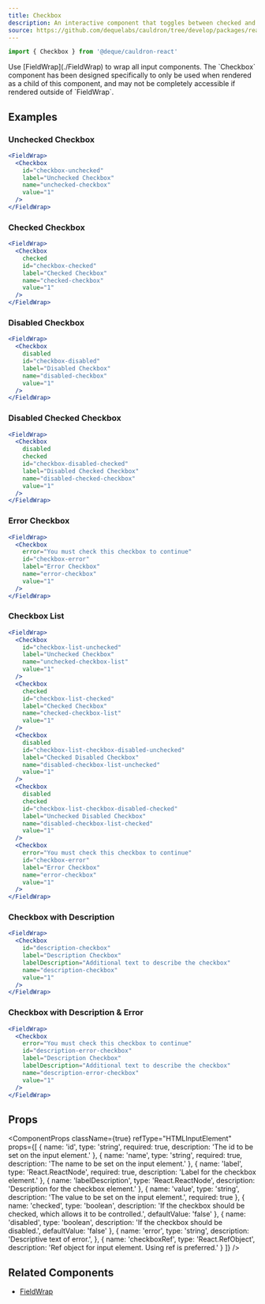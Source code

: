 ```yaml
---
title: Checkbox
description: An interactive component that toggles between checked and unchecked states.
source: https://github.com/dequelabs/cauldron/tree/develop/packages/react/src/components/Checkbox/index.tsx
---
```



```js
import { Checkbox } from '@deque/cauldron-react'
```

<Note>
  Use [FieldWrap](./FieldWrap) to wrap all input components. The `Checkbox` component has been designed specifically to only be used when rendered as a child of this component, and may not be completely accessible if rendered outside of `FieldWrap`.
</Note>

## Examples

### Unchecked Checkbox

```jsx example
<FieldWrap>
  <Checkbox
    id="checkbox-unchecked"
    label="Unchecked Checkbox"
    name="unchecked-checkbox"
    value="1"
  />
</FieldWrap>
```

### Checked Checkbox

```jsx example
<FieldWrap>
  <Checkbox
    checked
    id="checkbox-checked"
    label="Checked Checkbox"
    name="checked-checkbox"
    value="1"
  />
</FieldWrap>
```

### Disabled Checkbox

```jsx example
<FieldWrap>
  <Checkbox
    disabled
    id="checkbox-disabled"
    label="Disabled Checkbox"
    name="disabled-checkbox"
    value="1"
  />
</FieldWrap>
```

### Disabled Checked Checkbox

```jsx example
<FieldWrap>
  <Checkbox
    disabled
    checked
    id="checkbox-disabled-checked"
    label="Disabled Checked Checkbox"
    name="disabled-checked-checkbox"
    value="1"
  />
</FieldWrap>
```

### Error Checkbox

```jsx example
<FieldWrap>
  <Checkbox
    error="You must check this checkbox to continue"
    id="checkbox-error"
    label="Error Checkbox"
    name="error-checkbox"
    value="1"
  />
</FieldWrap>
```

### Checkbox List

```jsx example
<FieldWrap>
  <Checkbox
    id="checkbox-list-unchecked"
    label="Unchecked Checkbox"
    name="unchecked-checkbox-list"
    value="1"
  />
  <Checkbox
    checked
    id="checkbox-list-checked"
    label="Checked Checkbox"
    name="checked-checkbox-list"
    value="1"
  />
  <Checkbox
    disabled
    id="checkbox-list-checkbox-disabled-unchecked"
    label="Checked Disabled Checkbox"
    name="disabled-checkbox-list-unchecked"
    value="1"
  />
  <Checkbox
    disabled
    checked
    id="checkbox-list-checkbox-disabled-checked"
    label="Unchecked Disabled Checkbox"
    name="disabled-checkbox-list-checked"
    value="1"
  />
  <Checkbox
    error="You must check this checkbox to continue"
    id="checkbox-error"
    label="Error Checkbox"
    name="error-checkbox"
    value="1"
  />
</FieldWrap>
```

### Checkbox with Description

```jsx example
<FieldWrap>
  <Checkbox
    id="description-checkbox"
    label="Description Checkbox"
    labelDescription="Additional text to describe the checkbox"
    name="description-checkbox"
    value="1"
  />
</FieldWrap>
```

### Checkbox with Description & Error

```jsx example
<FieldWrap>
  <Checkbox
    error="You must check this checkbox to continue"
    id="description-error-checkbox"
    label="Description Checkbox"
    labelDescription="Additional text to describe the checkbox"
    name="description-error-checkbox"
    value="1"
  />
</FieldWrap>
```

## Props

<ComponentProps
  className={true}
  refType="HTMLInputElement"
  props={[
    {
      name: 'id',
      type: 'string',
      required: true,
      description: 'The id to be set on the input element.'
    },
    {
      name: 'name',
      type: 'string',
      required: true,
      description: 'The name to be set on the input element.'
    },
    {
      name: 'label',
      type: 'React.ReactNode',
      required: true,
      description: 'Label for the checkbox element.'
    },
    {
      name: 'labelDescription',
      type: 'React.ReactNode',
      description: 'Description for the checkbox element.'
    },
    {
      name: 'value',
      type: 'string',
      description: 'The value to be set on the input element.',
      required: true
    },
    {
      name: 'checked',
      type: 'boolean',
      description: 'If the checkbox should be checked, which allows it to be controlled.',
      defaultValue: 'false'
    },
    {
      name: 'disabled',
      type: 'boolean',
      description: 'If the checkbox should be disabled.',
      defaultValue: 'false'
    },
    {
      name: 'error',
      type: 'string',
      description: 'Descriptive text of error.',
    },
    {
      name: 'checkboxRef',
      type: 'React.RefObject<HTMLInputElement>',
      description: 'Ref object for input element. Using ref is preferred.'
    }
  ]}
/>

## Related Components

- [FieldWrap](./FieldWrap)